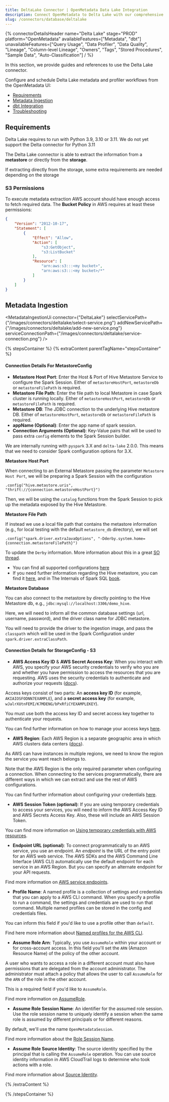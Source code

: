 ```yaml
---
title: DeltaLake Connector | OpenMetadata Data Lake Integration
description: Connect OpenMetadata to Delta Lake with our comprehensive database connector guide. Step-by-step setup, configuration, and metadata extraction instructions.
slug: /connectors/database/deltalake
---
```









{% connectorDetailsHeader
name="Delta Lake"
stage="PROD"
platform="OpenMetadata"
availableFeatures=["Metadata", "dbt"]
unavailableFeatures=["Query Usage", "Data Profiler", "Data Quality", "Lineage", "Column-level Lineage", "Owners", "Tags", "Stored Procedures", "Sample Data", "Auto-Classification"]
/ %}


In this section, we provide guides and references to use the Delta Lake connector.

Configure and schedule Delta Lake metadata and profiler workflows from the OpenMetadata UI:

- [Requirements](#requirements)
- [Metadata Ingestion](#metadata-ingestion)
- [dbt Integration](/connectors/ingestion/workflows/dbt)
- [Troubleshooting](/connectors/database/deltalake/troubleshooting)

<IngestionModeTiles yamlPath="/snippets/connectors/database/deltalake/yaml" />


## Requirements

Delta Lake requires to run with Python 3.9, 3.10 or 3.11. We do not yet support the Delta connector
for Python 3.11

The Delta Lake connector is able to extract the information from a **metastore** or directly from the **storage**.

If extracting directly from the storage, some extra requirements are needed depending on the storage

### S3 Permissions

To execute metadata extraction AWS account should have enough access to fetch required data. The <strong>Bucket Policy</strong> in AWS requires at least these permissions:

```json
{
    "Version": "2012-10-17",
    "Statement": [
        {
            "Effect": "Allow",
            "Action": [
                "s3:GetObject",
                "s3:ListBucket"
            ],
            "Resource": [
                "arn:aws:s3:::<my bucket>",
                "arn:aws:s3:::<my bucket>/*"
            ]
        }
    ]
}
```

## Metadata Ingestion

<MetadataIngestionUi connector={"DeltaLake"} selectServicePath={"/images/connectors/deltalake/select-service.png"} addNewServicePath={"/images/connectors/deltalake/add-new-service.png"} serviceConnectionPath={"/images/connectors/deltalake/service-connection.png"} />

{% stepsContainer %}
{% extraContent parentTagName="stepsContainer" %}

#### Connection Details For MetastoreConfig

- **Metastore Host Port**: Enter the Host & Port of Hive Metastore Service to configure the Spark Session. Either
  of `metastoreHostPort`, `metastoreDb` or `metastoreFilePath` is required.
- **Metastore File Path**: Enter the file path to local Metastore in case Spark cluster is running locally. Either
  of `metastoreHostPort`, `metastoreDb` or `metastoreFilePath` is required.
- **Metastore DB**: The JDBC connection to the underlying Hive metastore DB. Either
  of `metastoreHostPort`, `metastoreDb` or `metastoreFilePath` is required.
- **appName (Optional)**: Enter the app name of spark session.
- **Connection Arguments (Optional)**: Key-Value pairs that will be used to pass extra `config` elements to the Spark Session builder.

We are internally running with `pyspark` 3.X and `delta-lake` 2.0.0. This means that we need to consider Spark configuration options for 3.X.

**Metastore Host Port**

When connecting to an External Metastore passing the parameter `Metastore Host Port`, we will be preparing a Spark Session with the configuration

```
.config("hive.metastore.uris", "thrift://{connection.metastoreHostPort}")
```

Then, we will be using the `catalog` functions from the Spark Session to pick up the metadata exposed by the Hive Metastore.

**Metastore File Path**

If instead we use a local file path that contains the metastore information (e.g., for local testing with the default `metastore_db` directory), we will set

```
.config("spark.driver.extraJavaOptions", "-Dderby.system.home={connection.metastoreFilePath}")
```

To update the `Derby` information. More information about this in a great [SO thread](https://stackoverflow.com/questions/38377188/how-to-get-rid-of-derby-log-metastore-db-from-spark-shell).

- You can find all supported configurations [here](https://spark.apache.org/docs/latest/configuration.html)
- If you need further information regarding the Hive metastore, you can find it [here](https://spark.apache.org/docs/latest/sql-data-sources-hive-tables.html),
  and in The Internals of Spark SQL [book](https://jaceklaskowski.gitbooks.io/mastering-spark-sql/content/spark-sql-hive-metastore.html).

**Metastore Database**

You can also connect to the metastore by directly pointing to the Hive Metastore db, e.g., `jdbc:mysql://localhost:3306/demo_hive`.

Here, we will need to inform all the common database settings (url, username, password), and the driver class name for JDBC metastore.

You will need to provide the driver to the ingestion image, and pass the `classpath` which will be used in the Spark Configuration under `spark.driver.extraClassPath`.

#### Connection Details for StorageConfig - S3

- **AWS Access Key ID** & **AWS Secret Access Key**: When you interact with AWS, you specify your AWS security credentials to verify who you are and whether you have
  permission to access the resources that you are requesting. AWS uses the security credentials to authenticate and
  authorize your requests ([docs](https://docs.aws.amazon.com/IAM/latest/UserGuide/security-creds.html)).

Access keys consist of two parts: An **access key ID** (for example, `AKIAIOSFODNN7EXAMPLE`), and a **secret access key** (for example, `wJalrXUtnFEMI/K7MDENG/bPxRfiCYEXAMPLEKEY`).

You must use both the access key ID and secret access key together to authenticate your requests.

You can find further information on how to manage your access keys [here](https://docs.aws.amazon.com/IAM/latest/UserGuide/id_credentials_access-keys.html).

- **AWS Region**: Each AWS Region is a separate geographic area in which AWS clusters data centers ([docs](https://docs.aws.amazon.com/AmazonRDS/latest/UserGuide/Concepts.RegionsAndAvailabilityZones.html)).

As AWS can have instances in multiple regions, we need to know the region the service you want reach belongs to.

Note that the AWS Region is the only required parameter when configuring a connection. When connecting to the
services programmatically, there are different ways in which we can extract and use the rest of AWS configurations.

You can find further information about configuring your credentials [here](https://boto3.amazonaws.com/v1/documentation/api/latest/guide/credentials.html#configuring-credentials).

- **AWS Session Token (optional)**: If you are using temporary credentials to access your services, you will need to inform the AWS Access Key ID
  and AWS Secrets Access Key. Also, these will include an AWS Session Token.

You can find more information on [Using temporary credentials with AWS resources](https://docs.aws.amazon.com/IAM/latest/UserGuide/id_credentials_temp_use-resources.html).

- **Endpoint URL (optional)**: To connect programmatically to an AWS service, you use an endpoint. An *endpoint* is the URL of the
  entry point for an AWS web service. The AWS SDKs and the AWS Command Line Interface (AWS CLI) automatically use the
  default endpoint for each service in an AWS Region. But you can specify an alternate endpoint for your API requests.

Find more information on [AWS service endpoints](https://docs.aws.amazon.com/general/latest/gr/rande.html).

- **Profile Name**: A named profile is a collection of settings and credentials that you can apply to a AWS CLI command.
  When you specify a profile to run a command, the settings and credentials are used to run that command.
  Multiple named profiles can be stored in the config and credentials files.

You can inform this field if you'd like to use a profile other than `default`.

Find here more information about [Named profiles for the AWS CLI](https://docs.aws.amazon.com/cli/latest/userguide/cli-configure-profiles.html).

- **Assume Role Arn**: Typically, you use `AssumeRole` within your account or for cross-account access. In this field you'll set the
  `ARN` (Amazon Resource Name) of the policy of the other account.

A user who wants to access a role in a different account must also have permissions that are delegated from the account
administrator. The administrator must attach a policy that allows the user to call `AssumeRole` for the `ARN` of the role in the other account.

This is a required field if you'd like to `AssumeRole`.

Find more information on [AssumeRole](https://docs.aws.amazon.com/STS/latest/APIReference/API_AssumeRole.html).

- **Assume Role Session Name**: An identifier for the assumed role session. Use the role session name to uniquely identify a session when the same role
  is assumed by different principals or for different reasons.

By default, we'll use the name `OpenMetadataSession`.

Find more information about the [Role Session Name](https://docs.aws.amazon.com/STS/latest/APIReference/API_AssumeRole.html#:~:text=An%20identifier%20for%20the%20assumed%20role%20session.).

- **Assume Role Source Identity**: The source identity specified by the principal that is calling the `AssumeRole` operation. You can use source identity
  information in AWS CloudTrail logs to determine who took actions with a role.

Find more information about [Source Identity](https://docs.aws.amazon.com/STS/latest/APIReference/API_AssumeRole.html#:~:text=Required%3A%20No-,SourceIdentity,-The%20source%20identity).


<AdvancedConfiguration />

{% /extraContent %}

<TestConnection />

<ConfigureIngestion />

<IngestionScheduleAndDeploy />

{% /stepsContainer %}

<Related />
